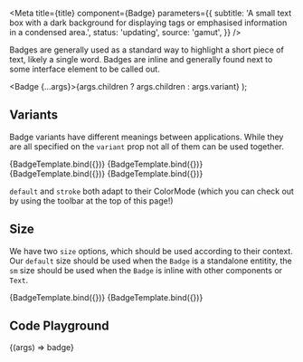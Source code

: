 
<Meta
  title={title}
  component={Badge}
  parameters={{
    subtitle:
      'A small text box with a dark background for displaying tags or emphasised information in a condensed area.',
    status: 'updating',
    source: 'gamut',
  }}
/>

Badges are generally used as a standard way to highlight a short piece of text, likely a single word. Badges are inline and generally found next to some interface element to be called out.

  <Badge {...args}>{args.children ? args.children : args.variant}</Badge>
);

## Variants

Badge variants have different meanings between applications. While they are all specified on the `variant` prop not all of them can be used together.

<Canvas>
  <Story name="default" args={{ children: 'default' }}>
    {BadgeTemplate.bind({})}
  </Story>
  <Story name="stroke" args={{ variant: 'stroke' }}>
    {BadgeTemplate.bind({})}
  </Story>
  <Story name="grey" args={{ variant: 'grey' }}>
    {BadgeTemplate.bind({})}
  </Story>
  <Story name="yellow" args={{ variant: 'yellow' }}>
    {BadgeTemplate.bind({})}
  </Story>
</Canvas>

`default` and `stroke` both adapt to their <LinkTo kind='Foundations/ColorMode'>ColorMode</LinkTo> (which you can check out by using the toolbar at the top of this page!)

## Size

We have two `size` options, which should be used according to their context. Our `default` size should be used when the `Badge` is a standalone entitity, the `sm` size should be used when the `Badge` is inline with other components or `Text`.

<Canvas>
  <Story
    name="default size"
    args={{ variant: 'stroke', children: 'default size' }}
  >
    {BadgeTemplate.bind({})}
  </Story>
  <Story name="small" args={{ size: 'sm', children: 'sm size' }}>
    {BadgeTemplate.bind({})}
  </Story>
</Canvas>

## Code Playground

<Canvas>
  <Story name="Badge">{(args) => <Badge {...args}>badge</Badge>}</Story>
</Canvas>

<PropsTable story="Badge" />
